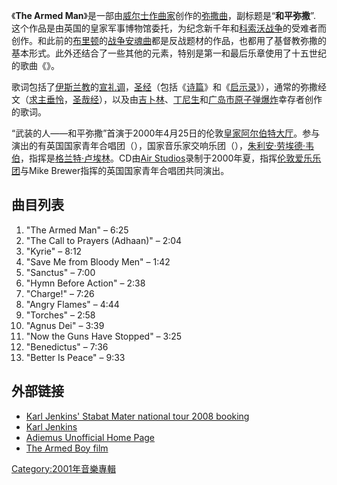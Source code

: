 {{about|现代弥撒曲|法国文艺复兴时期的歌曲|L'homme armé}}
{{Unreferenced|time=2021-02-27T06:48:20+00:00}}
{{Infobox Album | <!-- See Wikipedia:WikiProject_Albums -->
  Name        = The Armed Man: A Mass for Peace |
  Type        = studio |
  Artist      = [[Karl_Jenkins|Karl Jenkins]] |
  Cover       =|
  Released    = September 10, 2001 |
  Recorded    =  |
  Genre       = [[弥撒曲|弥撒曲]] |
  Length      = 67:22 |
  Label       = [[維京唱片|維京唱片]] |
  Producer    = {{le|Karl Jenkins}} |
}}

《'''The Armed Man'''》是一部由[[威尔士|威尔士]][[作曲家|作曲家]]{{le|Karl Jenkins}}创作的[[弥撒曲|弥撒曲]]，副标题是“'''和平弥撒'''”. 这个作品是由英国的皇家军事博物馆委托，为纪念新千年和[[科索沃战争|科索沃战争]]的受难者而创作。和此前的[[布里顿|布里顿]]的[[战争安魂曲|战争安魂曲]]都是反战题材的作品，也都用了基督教弥撒的基本形式。此外还结合了一些其他的元素，特别是第一和最后乐章使用了十五世纪的歌曲《{{link-en|L'homme armé|L'homme armé}}》。

歌词包括了[[伊斯兰教|伊斯兰教]]的[[宣礼调|宣礼调]]，[[圣经|圣经]]（包括《[[诗篇|诗篇]]》和《[[启示录|启示录]]》），通常的弥撒经文（[[求主垂怜|求主垂怜]]，[[圣哉经|圣哉经]]），以及由[[吉卜林|吉卜林]]、[[丁尼生|丁尼生]]和[[广岛市原子弹爆炸|广岛市原子弹爆炸]]幸存者创作的歌词。

“武装的人——和平弥撒”首演于2000年4月25日的伦敦[[皇家阿尔伯特大厅|皇家阿尔伯特大厅]]。参与演出的有英国国家青年合唱团（{{tsl|en|National Youth Choir of Great Britain|}}），国家音乐家交响乐团（{{lang|en|National Musicians Symphony Orchestra}}），[[朱利安·劳埃德·韦伯|朱利安·劳埃德·韦伯]]，指挥是[[格兰特·卢埃林|格兰特·卢埃林]]。CD由[[Air_Studios|Air Studios]]录制于2000年夏，{{link-en|Karl Jenkins|Karl Jenkins}}指挥[[伦敦爱乐乐团|伦敦爱乐乐团]]与Mike Brewer指挥的英国国家青年合唱团共同演出。

==曲目列表==
#"The Armed Man" – 6:25
#"The Call to Prayers (Adhaan)" – 2:04
#"Kyrie" – 8:12
#"Save Me from Bloody Men" – 1:42
#"Sanctus" – 7:00
#"Hymn Before Action" – 2:38
#"Charge!" – 7:26
#"Angry Flames" – 4:44
#"Torches" – 2:58
#"Agnus Dei" – 3:39
#"Now the Guns Have Stopped" – 3:25
#"Benedictus" – 7:36
#"Better Is Peace" – 9:33

==外部链接==
*[https://web.archive.org/web/20080828011504/http://www.karljenkins2008.com/ Karl Jenkins' Stabat Mater national tour 2008 booking]
*[http://www.karljenkins.com/ Karl Jenkins]{{Wayback|url=http://www.karljenkins.com/ |date=20090430194342 }}
*[http://www.adiemus.f2s.com/ Adiemus Unofficial Home Page]{{Wayback|url=http://www.adiemus.f2s.com/ |date=20201031072403 }}
*[https://web.archive.org/web/20080922093927/http://thearmedboy.com/ The Armed Boy film]

[[Category:2001年音樂專輯|Category:2001年音樂專輯]]